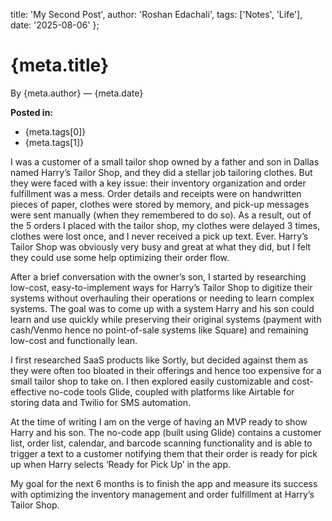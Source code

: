   title: 'My Second Post',
  author: 'Roshan Edachali',
  tags: ['Notes', 'Life'],
  date: '2025-08-06'
};


<Layout meta={meta}>

# {meta.title}

By {meta.author} — {meta.date}

**Posted in:**
- {meta.tags[0]}
- {meta.tags[1]}

I was a customer of a small tailor shop owned by a father and son in Dallas named Harry’s Tailor Shop, and they did a stellar job tailoring clothes. But they were faced with a key issue: their inventory organization and order fulfillment was a mess. Order details and receipts were on handwritten pieces of paper, clothes were stored by memory, and pick-up messages were sent manually (when they remembered to do so). As a result, out of the 5 orders I placed with the tailor shop, my clothes were delayed 3 times, clothes were lost once, and I never received a pick up text. Ever. Harry’s Tailor Shop was obviously very busy and great at what they did, but I felt they could use some help optimizing their order flow.

After a brief conversation with the owner’s son, I started by researching low-cost, easy-to-implement ways for Harry’s Tailor Shop to digitize their systems without overhauling their operations or needing to learn complex systems. The goal was to come up with a system Harry and his son could learn and use quickly while preserving their original systems (payment with cash/Venmo hence no point-of-sale systems like Square) and remaining low-cost and functionally lean.

I first researched SaaS products like Sortly, but decided against them as they were often too bloated in their offerings and hence too expensive for a small tailor shop to take on. I then explored easily customizable and cost-effective no-code tools Glide, coupled with platforms like Airtable for storing data and Twilio for SMS automation. 

At the time of writing I am on the verge of having an MVP ready to show Harry and his son. The no-code app (built using Glide) contains a customer list, order list, calendar, and barcode scanning functionality and is able to trigger a text to a customer notifying them that their order is ready for pick up when Harry selects ‘Ready for Pick Up’ in the app.

My goal for the next 6 months is to finish the app and measure its success with optimizing the inventory management and order fulfillment at Harry’s Tailor Shop.


</Layout>